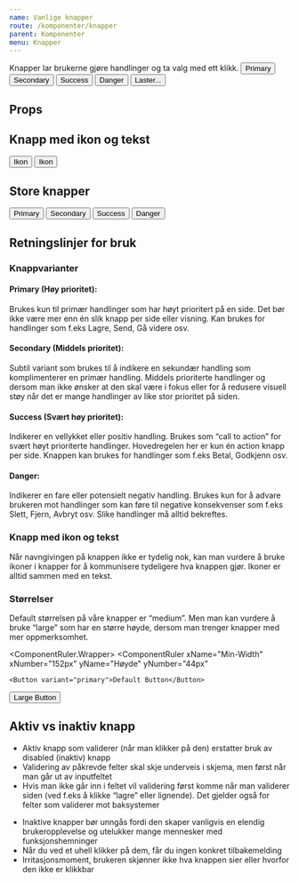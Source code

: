 ```yaml
---
name: Vanlige knapper
route: /komponenter/knapper
parent: Komponenter
menu: Knapper
---
```



<PageHeader>
  Knapper lar brukerne gjøre handlinger og ta valg med ett klikk.
</PageHeader>

<Playground>
  <Button variant="primary">Primary</Button>
  <Button variant="secondary">Secondary</Button>
  <Button variant="success">Success</Button>
  <Button variant="negative">Danger</Button>
  <Button variant="primary" loading={true}>
    Laster...
  </Button>
</Playground>

## Props

<Props of={Button} />

## Knapp med ikon og tekst

<Playground>
  <Button variant="secondary">
    <AddIcon /> Ikon
  </Button>
  <Button variant="success">
    Ikon <BusIcon />
  </Button>
</Playground>

## Store knapper

<Playground>
  <Button size="large" variant="primary">
    Primary
  </Button>
  <Button size="large" variant="secondary">
    Secondary
  </Button>
  <Button size="large" variant="success">
    Success
  </Button>
  <Button size="large" variant="negative">
    Danger
  </Button>
</Playground>

## Retningslinjer for bruk

### Knappvarianter

#### Primary (Høy prioritet):

Brukes kun til primær handlinger som har høyt prioritert på en side.
Det bør ikke være mer enn én slik knapp per side eller visning.
Kan brukes for handlinger som f.eks Lagre, Send, Gå videre osv.

#### Secondary (Middels prioritet):

Subtil variant som brukes til å indikere en sekundær handling som komplimenterer
en primær handling. Middels prioriterte handlinger og dersom man ikke ønsker at
den skal være i fokus eller for å redusere visuell støy når det er mange handlinger
av like stor prioritet på siden.

#### Success (Svært høy prioritet):

Indikerer en vellykket eller positiv handling. Brukes som “call to action”
for svært høyt prioriterte handlinger. Hovedregelen her er kun én action knapp per
side. Knappen kan brukes for handlinger som f.eks Betal, Godkjenn osv.

#### Danger:

Indikerer en fare eller potensielt negativ handling. Brukes kun for å
advare brukeren mot handlinger som kan føre til negative konsekvenser
som f.eks Slett, Fjern, Avbryt osv. Slike handlinger må alltid bekreftes.

### Knapp med ikon og tekst

Når navngivingen på knappen ikke er tydelig nok, kan man vurdere å bruke
ikoner i knapper for å kommunisere tydeligere hva knappen gjør. Ikoner er
alltid sammen med en tekst.

### Størrelser

Default størrelsen på våre knapper er “medium”. Men man kan vurdere å bruke
“large” som har en større høyde, dersom man trenger knapper med mer oppmerksomhet.

<ComponentRuler.Wrapper>
  <ComponentRuler
    xName="Min-Width"
    xNumber="152px"
    yName="Høyde"
    yNumber="44px"
  >
    <Button variant="primary">Default Button</Button>
  </ComponentRuler>
  <ComponentRuler
    xName="Min-Width"
    xNumber="188px"
    yName="Høyde"
    yNumber="60px"
  >
    <Button variant="primary" size="large">
      Large Button
    </Button>
  </ComponentRuler>
</ComponentRuler.Wrapper>

## Aktiv vs inaktiv knapp

<BestPractices>
  <Example type="do" src={doPic}>
    <ul>
      <li>
        Aktiv knapp som validerer (når man klikker på den) erstatter bruk av
        disabled (inaktiv) knapp
      </li>
      <li>
        Validering av påkrevde felter skal skje underveis i skjema, men først
        når man går ut av inputfeltet
      </li>
      <li>
        Hvis man ikke går inn i feltet vil validering først komme når man
        validerer siden (ved f.eks å klikke “lagre” eller lignende). Det gjelder
        også for felter som validerer mot baksystemer
      </li>
    </ul>
  </Example>
  <Example type="dont" src={dontPic}>
    <ul>
      <li>
        Inaktive knapper bør unngås fordi den skaper vanligvis en elendig
        brukeropplevelse og utelukker mange mennesker med funksjonshemninger
      </li>
      <li>
        Når du ved et uhell klikker på dem, får du ingen konkret tilbakemelding
      </li>
      <li>
        Irritasjonsmoment, brukeren skjønner ikke hva knappen sier eller hvorfor
        den ikke er klikkbar
      </li>
    </ul>
  </Example>
</BestPractices>
